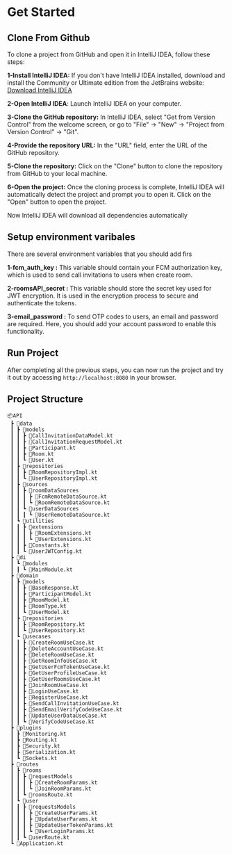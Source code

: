 # Get Started

## Clone From Github

To clone a project from GitHub and open it in IntelliJ IDEA, follow these steps:

**1-Install IntelliJ IDEA:** If you don't have IntelliJ IDEA installed, download and install the Community or Ultimate edition from the JetBrains website:  [Download IntelliJ IDEA](https://www.jetbrains.com/idea/download/)

**2-Open IntelliJ IDEA**: Launch IntelliJ IDEA on your computer.

**3-Clone the GitHub repository:** In IntelliJ IDEA, select "Get from Version Control" from the welcome screen, or go to "File" -> "New" -> "Project from Version Control" -> "Git".

**4-Provide the repository URL:** In the "URL" field, enter the URL of the GitHub repository.

**5-Clone the repository:** Click on the "Clone" button to clone the repository from GitHub to your local machine.

**6-Open the project:** Once the cloning process is complete, IntelliJ IDEA will automatically detect the project and prompt you to open it. Click on the "Open" button to open the project.

Now IntelliJ IDEA will download all dependencies automatically

## Setup environment varibales

There are several environment variables that you should add firs

**1-fcm_auth_key :** This variable should contain your FCM authorization key, which is used to send call invitations to users when create room.

**2-roomsAPI_secret :** This variable should store the secret key used for JWT encryption. It is used in the encryption process to secure and authenticate the tokens.

**3-email_password :** To send OTP codes to users, an email and password are required. Here, you should add your account password to enable this functionality.

## Run Project

After completing all the previous steps, you can now run the project and try it out by accessing
```http://localhost:8080``` in your browser.


## Project Structure

```
📦API
 ┣ 📂data
 ┃ ┣ 📂models
 ┃ ┃ ┣ 📜CallInvitationDataModel.kt
 ┃ ┃ ┣ 📜CallInvitationRequestModel.kt
 ┃ ┃ ┣ 📜Participant.kt
 ┃ ┃ ┣ 📜Room.kt
 ┃ ┃ ┗ 📜User.kt
 ┃ ┣ 📂repositories
 ┃ ┃ ┣ 📜RoomRepositoryImpl.kt
 ┃ ┃ ┗ 📜UserRepositoryImpl.kt
 ┃ ┣ 📂sources
 ┃ ┃ ┣ 📂roomDataSources
 ┃ ┃ ┃ ┣ 📜FcmRemoteDataSource.kt
 ┃ ┃ ┃ ┗ 📜RoomRemoteDataSource.kt
 ┃ ┃ ┗ 📂userDataSources
 ┃ ┃ ┃ ┗ 📜UserRemoteDataSource.kt
 ┃ ┗ 📂utilities
 ┃ ┃ ┣ 📂extensions
 ┃ ┃ ┃ ┣ 📜RoomExtensions.kt
 ┃ ┃ ┃ ┗ 📜UserExtensions.kt
 ┃ ┃ ┣ 📜Constants.kt
 ┃ ┃ ┗ 📜UserJWTConfig.kt
 ┣ 📂di
 ┃ ┗ 📂modules
 ┃ ┃ ┗ 📜MainModule.kt
 ┣ 📂domain
 ┃ ┣ 📂models
 ┃ ┃ ┣ 📜BaseResponse.kt
 ┃ ┃ ┣ 📜ParticipantModel.kt
 ┃ ┃ ┣ 📜RoomModel.kt
 ┃ ┃ ┣ 📜RoomType.kt
 ┃ ┃ ┗ 📜UserModel.kt
 ┃ ┣ 📂repositories
 ┃ ┃ ┣ 📜RoomRepository.kt
 ┃ ┃ ┗ 📜UserRepository.kt
 ┃ ┗ 📂usecases
 ┃ ┃ ┣ 📜CreateRoomUseCase.kt
 ┃ ┃ ┣ 📜DeleteAccountUseCase.kt
 ┃ ┃ ┣ 📜DeleteRoomUseCase.kt
 ┃ ┃ ┣ 📜GetRoomInfoUseCase.kt
 ┃ ┃ ┣ 📜GetUserFcmTokenUseCase.kt
 ┃ ┃ ┣ 📜GetUserProfileUseCase.kt
 ┃ ┃ ┣ 📜GetUserRoomsUseCase.kt
 ┃ ┃ ┣ 📜JoinRoomUseCase.kt
 ┃ ┃ ┣ 📜LoginUseCase.kt
 ┃ ┃ ┣ 📜RegisterUseCase.kt
 ┃ ┃ ┣ 📜SendCallInvitationUseCase.kt
 ┃ ┃ ┣ 📜SendEmailVerifyCodeUseCase.kt
 ┃ ┃ ┣ 📜UpdateUserDataUseCase.kt
 ┃ ┃ ┗ 📜VerifyCodeUseCase.kt
 ┣ 📂plugins
 ┃ ┣ 📜Monitoring.kt
 ┃ ┣ 📜Routing.kt
 ┃ ┣ 📜Security.kt
 ┃ ┣ 📜Serialization.kt
 ┃ ┗ 📜Sockets.kt
 ┣ 📂routes
 ┃ ┣ 📂rooms
 ┃ ┃ ┣ 📂requestModels
 ┃ ┃ ┃ ┣ 📜CreateRoomParams.kt
 ┃ ┃ ┃ ┗ 📜JoinRoomParams.kt
 ┃ ┃ ┗ 📜roomsRoute.kt
 ┃ ┗ 📂user
 ┃ ┃ ┣ 📂requestsModels
 ┃ ┃ ┃ ┣ 📜CreateUserParams.kt
 ┃ ┃ ┃ ┣ 📜UpdateUserParams.kt
 ┃ ┃ ┃ ┣ 📜UpdateUserTokenParams.kt
 ┃ ┃ ┃ ┗ 📜UserLoginParams.kt
 ┃ ┃ ┗ 📜userRoute.kt
 ┗ 📜Application.kt
```